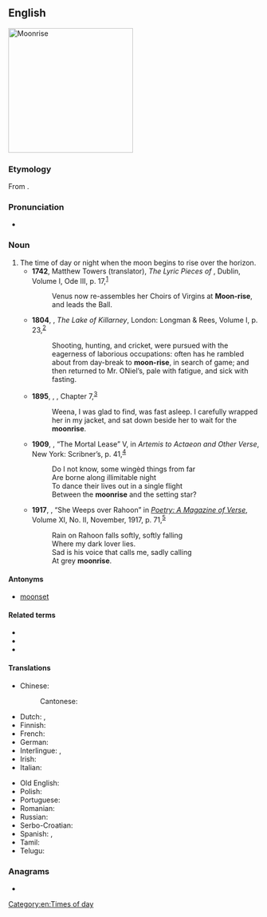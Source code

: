 ==English==
[[Image:Moonrise_on_Hobart_Bay_-_NOAA.jpg|thumb|right|250px|Moonrise]]
{{wikipedia}}

===Etymology===
From {{compound|en|moon|rise}}.

===Pronunciation===
* {{audio|en|en-us-moonrise.ogg|Audio (US)}}

===Noun===
{{en-noun}}

# The time of day or night when the moon begins to rise over the horizon.
#* '''1742''', Matthew Towers (translator), ''The Lyric Pieces of {{w|Horace}}'', Dublin, Volume I, Ode III, p. 17,<sup>[http://catalog.hathitrust.org/Record/009779780]</sup>
#*: Venus now re-assembles her Choirs of Virgins at '''Moon-rise''', and leads the Ball.
#* '''1804''', {{w|Anna Maria Porter}}, ''The Lake of Killarney'', London: Longman & Rees, Volume I, p. 23,<sup>[http://catalog.hathitrust.org/Record/100614190]</sup>
#*: Shooting, hunting, and cricket, were pursued with the eagerness of laborious occupations: often has he rambled about from day-break to '''moon-rise''', in search of game; and then returned to Mr. ONiel’s, pale with fatigue, and sick with fasting.
#* '''1895''', {{w|H. G. Wells}}, ''{{w|The Time Machine}}'', Chapter 7,<sup>[http://www.gutenberg.org/cache/epub/35/pg35-images.html]</sup>
#*: Weena, I was glad to find, was fast asleep. I carefully wrapped her in my jacket, and sat down beside her to wait for the '''moonrise'''.
#* '''1909''', {{w|Edith Wharton}}, “The Mortal Lease” V, in ''Artemis to Actaeon and Other Verse'', New York: Scribner’s, p. 41,<sup>[https://archive.org/details/artemistoactaeon00wharuoft]</sup>
#*: Do I not know, some wingèd things from far
#*: Are borne along illimitable night
#*: To dance their lives out in a single flight
#*: Between the '''moonrise''' and the setting star?
#* '''1917''', {{w|James Joyce}}, “She Weeps over Rahoon” in ''[[w:Poetry (magazine)|Poetry: A Magazine of Verse]]'', Volume XI, No. II, November, 1917, p. 71,<sup>[https://archive.org/details/poetrymag11monruoft]</sup>
#*: Rain on Rahoon falls softly, softly falling
#*: Where my dark lover lies.
#*: Sad is his voice that calls me, sadly calling
#*: At grey '''moonrise'''.

====Antonyms====
*[[moonset]]

====Related terms====
* {{l|en|earthrise}}
* {{l|en|sunrise}}
* {{l|en|moonup}}

====Translations====
{{trans-top|The time of day or night when the moon begins to rise over the horizon}}
* Chinese:
*: Cantonese: {{t|yue|月出|tr=jyut6 ceot1|sc=Hani}}
* Dutch: {{t|nl|maansopgang|m}}, {{t|nl|maansopkomst|f}}
* Finnish: {{t|fi|kuunnousu}}
* French: {{t|fr|[[lever]] [[de]] [[lune]]|m}}
* German: {{t+|de|Mondaufgang|m}}
* Interlingue: {{t|ie|ascension del lune}}, {{t|ie|leva del lune}}
* Irish: {{t|ga|éirí na gealaí|m|alt=éirí (na) gealaí}}
* Italian: {{t|it|[[sorgere]] [[della]] [[luna]]|m}}
{{trans-mid}}
* Old English: {{t|ang|mōnan upgang|m}}
* Polish: {{t|pl|[[wschód]] [[księżyc|księżyca]]|m}}
* Portuguese: {{t|pt|[[nascer]] [[da]] [[lua]]|m}}
* Romanian: {{t|ro|[[răsărit]] [[de]] [[lună]]|n}}
* Russian: {{t|ru|[[восхо́д]] [[луна|луны́]]|m}}
* Serbo-Croatian: {{t|sh|[[izlazak]] [[mesec|meseca]]}}
* Spanish: {{t|es|[[subida]] [[de]] [[la]] [[luna]]|f}}, {{t|es|[[salida]] [[de]] [[la]] [[luna]]|f}}
* Tamil: {{t|ta|உதய நிலா}}
* Telugu: {{t+|te|చంద్రోదయము}}
{{trans-bottom}}

===Anagrams===
* {{anagrams|en|a=eimnoors|ionomers}}

[[Category:en:Times of day]]